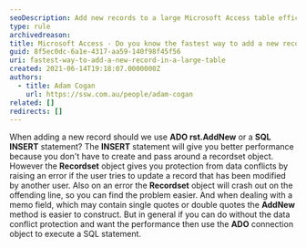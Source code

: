 ```yaml
---
seoDescription: Add new records to a large Microsoft Access table efficiently by using ADO's AddNew method or SQL INSERT statement for improved performance and data conflict protection.
type: rule
archivedreason:
title: Microsoft Access - Do you know the fastest way to add a new record in a large table?
guid: 8f5ec0dc-6a1e-4317-aa59-140f98f45f56
uri: fastest-way-to-add-a-new-record-in-a-large-table
created: 2021-06-14T19:18:07.0000000Z
authors:
  - title: Adam Cogan
    url: https://ssw.com.au/people/adam-cogan
related: []
redirects: []
---
```


When adding a new record should we use **ADO rst.AddNew** or a **SQL INSERT** statement?
The **INSERT** statement will give you better performance because you don't have to create and pass around a recordset object. However the **Recordset** object gives you protection from data conflicts by raising an error if the user tries to update a record that has been modified by another user. Also on an error the **Recordset** object will crash out on the offending line, so you can find the problem easier. And when dealing with a memo field, which may contain single quotes or double quotes the **AddNew** method is easier to construct. But in general if you can do without the data conflict protection and want the performance then use the **ADO** connection object to execute a SQL statement.